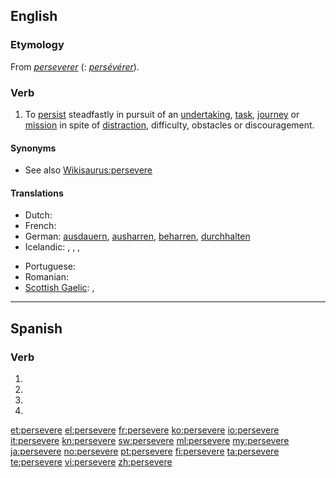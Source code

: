 ==English==

===Etymology===
From {{etyl|fro}} ''[[perseverer]]'' ({{etyl|fr}}: ''[[persévérer]]'').

===Verb===
{{en-verb|persever|ing}}

# To [[persist]] steadfastly in pursuit of an [[undertaking]], [[task]], [[journey]] or [[mission]] in spite of [[distract]]ion, difficulty, obstacles or discouragement.

====Synonyms====
* See also [[Wikisaurus:persevere]]

====Translations====
{{trans-top|To persist steadfastly}}
* Dutch: {{t+|nl|handhaven}}
* French: {{t+|fr|persévérer}}
* German: [[ausdauern]], [[ausharren]], [[beharren]], [[durchhalten]]
* Icelandic: {{t|is|halda ótrauður áfram}},  {{t|is|seiglast við}},  {{t|is|láta ekki deigan síga}},  {{t|is|láta engan bilbug á sér finna}}
{{trans-mid}}
* Portuguese: {{t+|pt|perseverar}}
* Romanian: {{t|ro|persevera}}
* [[Scottish Gaelic]]: {{t-|gd|lean air|xs=Scottish Gaelic}}, {{t|gd|cum ri}}
{{trans-bottom}}

----

==Spanish==

===Verb===
{{es-verb-form|perseverar}}

# {{es-verb form of|ending=ar|mood=imperative|pers=2|formal=yes|number=singular|[[perseverar]]}}
# {{es-verb form of|ending=ar|mood=subjunctive|tense=present|pers=1|number=singular|[[perseverar]]}}
# {{es-verb form of|ending=ar|mood=subjunctive|tense=present|pers=2|formal=yes|number=singular|[[perseverar]]}}
# {{es-verb form of|ending=ar|mood=subjunctive|tense=present|pers=3|number=singular|[[perseverar]]}}

[[et:persevere]]
[[el:persevere]]
[[fr:persevere]]
[[ko:persevere]]
[[io:persevere]]
[[it:persevere]]
[[kn:persevere]]
[[sw:persevere]]
[[ml:persevere]]
[[my:persevere]]
[[ja:persevere]]
[[no:persevere]]
[[pt:persevere]]
[[fi:persevere]]
[[ta:persevere]]
[[te:persevere]]
[[vi:persevere]]
[[zh:persevere]]
